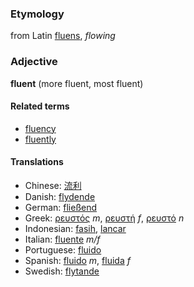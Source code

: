 ===Etymology===
from Latin [[fluens]], ''flowing''
===Adjective===
'''fluent''' (more fluent, most fluent)

====Related terms====
*[[fluency]]
*[[fluently]]

====Translations====
*Chinese: [[流利]]
*Danish: [[flydende]]
*German: [[fließend]]
*Greek: [[ρευστός]] ''m'', [[ρευστή]] ''f'', [[ρευστό]] ''n''
*Indonesian: [[fasih]], [[lancar]]
*Italian: [[fluente]] ''m/f''
*Portuguese: [[fluido]]
*Spanish: [[fluido]] ''m'', [[fluida]] ''f''
*Swedish: [[flytande]]